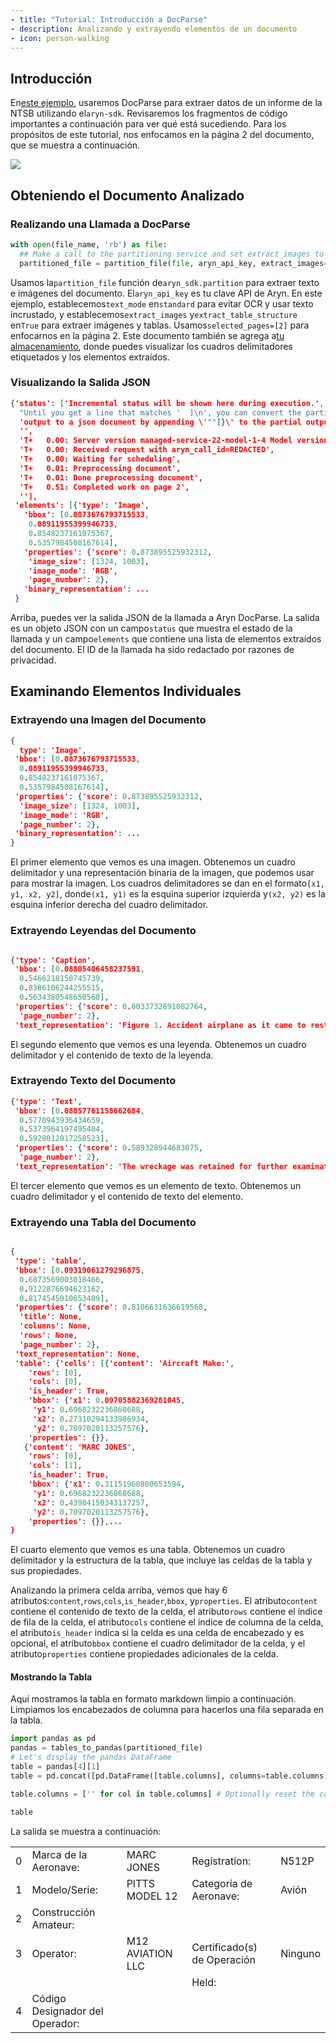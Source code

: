 ```yaml
---
- title: "Tutorial: Introducción a DocParse"
- description: Analizando y extrayendo elementos de un documento
- icon: person-walking
---
```


## Introducción

En[este ejemplo](https://colab.research.google.com/drive/120STOQ5wGIpFUbgS7Gcld_PVW-CfLWOg#scrollTo=bTu2a1K-F19w), usaremos DocParse para extraer datos de un informe de la NTSB utilizando el`aryn-sdk`. Revisaremos los fragmentos de código importantes a continuación para ver qué está sucediendo. Para los propósitos de este tutorial, nos enfocamos en la página 2 del documento, que se muestra a continuación.

<Frame>
  <img src="/images/59_page2.png" />
</Frame>

## Obteniendo el Documento Analizado

### Realizando una Llamada a DocParse

```python text_demo.py
with open(file_name, 'rb') as file:
  ## Make a call to the partitioning service and set extract_images to true.
  partitioned_file = partition_file(file, aryn_api_key, extract_images=True, extract_table_structure=True, text_mode="standard_ocr", selected_pages=[2])
```

Usamos la`partition_file` función de`aryn_sdk.partition` para extraer texto e imágenes del documento. El`aryn_api_key` es tu clave API de Aryn. En este ejemplo, establecemos`text_mode` en`standard` para evitar OCR y usar texto incrustado, y establecemos`extract_images` y`extract_table_structure` en`True` para extraer imágenes y tablas. Usamos`selected_pages=[2]` para enfocarnos en la página 2. Este documento también se agrega a[tu almacenamiento](http://app.aryn.ai/storage/), donde puedes visualizar los cuadros delimitadores etiquetados y los elementos extraídos.

### Visualizando la Salida JSON

```json output.json
{'status': ['Incremental status will be shown here during execution.',
  "Until you get a line that matches '  ]\n', you can convert the partial",
  'output to a json document by appending \'""]}\' to the partial output.',
  '',
  'T+   0.00: Server version managed-service-22-model-1-4 Model version 1.4',
  'T+   0.00: Received request with aryn_call_id=REDACTED',
  'T+   0.00: Waiting for scheduling',
  'T+   0.01: Preprocessing document',
  'T+   0.01: Done preprocessing document',
  'T+   0.51: Completed work on page 2',
  ''],
 'elements': [{'type': 'Image',
   'bbox': [0.0873676793715533,
    0.08911955399946733,
    0.8548237161075367,
    0.5357984508167614],
   'properties': {'score': 0.873895525932312,
    'image_size': [1324, 1003],
    'image_mode': 'RGB',
    'page_number': 2},
   'binary_representation': ...
 }
```

Arriba, puedes ver la salida JSON de la llamada a Aryn DocParse. La salida es un objeto JSON con un campo`status` que muestra el estado de la llamada y un campo`elements` que contiene una lista de elementos extraídos del documento. El ID de la llamada ha sido redactado por razones de privacidad.

## Examinando Elementos Individuales

### Extrayendo una Imagen del Documento

```json image.json
{ 
  type': 'Image',
 'bbox': [0.0873676793715533,
  0.08911955399946733,
  0.8548237161075367,
  0.5357984508167614],
 'properties': {'score': 0.873895525932312,
  'image_size': [1324, 1003],
  'image_mode': 'RGB',
  'page_number': 2},
 'binary_representation': ...
}
```

El primer elemento que vemos es una imagen. Obtenemos un cuadro delimitador y una representación binaria de la imagen, que podemos usar para mostrar la imagen. Los cuadros delimitadores se dan en el formato`[x1, y1, x2, y2]`, donde`(x1, y1)` es la esquina superior izquierda y`(x2, y2)` es la esquina inferior derecha del cuadro delimitador.

### Extrayendo Leyendas del Documento

```json caption.json

{'type': 'Caption',
 'bbox': [0.08805406458237591,
  0.5466218150745739,
  0.8386106244255515,
  0.5634380548650568],
 'properties': {'score': 0.6033732891082764,
  'page_number': 2},
 'text_representation': 'Figure 1. Accident airplane as it came to rest (Source: Federal Aviation Administration)\n'}
```

El segundo elemento que vemos es una leyenda. Obtenemos un cuadro delimitador y el contenido de texto de la leyenda.

### Extrayendo Texto del Documento

```json text.json
{'type': 'Text',
 'bbox': [0.08857761158662684,
  0.5770943936434659,
  0.5373964197495404,
  0.5928012917258523],
 'properties': {'score': 0.589328944683075,
  'page_number': 2},
 'text_representation': 'The wreckage was retained for further examination. \n'}
```

El tercer elemento que vemos es un elemento de texto. Obtenemos un cuadro delimitador y el contenido de texto del elemento.

### Extrayendo una Tabla del Documento

```json table.json

{ 
 'type': 'table',
 'bbox': [0.09319061279296875,
  0.6873569003018466,
  0.9122876694623162,
  0.8174545010653409],
 'properties': {'score': 0.8106631636619568,
  'title': None,
  'columns': None,
  'rows': None,
  'page_number': 2},
 'text_representation': None,
 'table': {'cells': [{'content': 'Aircraft Make:',
    'rows': [0],
    'cols': [0],
    'is_header': True,
    'bbox': {'x1': 0.09705882369281045,
     'y1': 0.6968232236868688,
     'x2': 0.27310294133986934,
     'y2': 0.7097020113257576},
    'properties': {}},
   {'content': 'MARC JONES',
    'rows': [0],
    'cols': [1],
    'is_header': True,
    'bbox': {'x1': 0.31151960800653594,
     'y1': 0.6968232236868688,
     'x2': 0.43984150343137257,
     'y2': 0.7097020113257576},
    'properties': {}},...
}
```

El cuarto elemento que vemos es una tabla. Obtenemos un cuadro delimitador y la estructura de la tabla, que incluye las celdas de la tabla y sus propiedades.

Analizando la primera celda arriba, vemos que hay 6 atributos:`content`,`rows`,`cols`,`is_header`,`bbox`, y`properties`. El atributo`content` contiene el contenido de texto de la celda, el atributo`rows` contiene el índice de fila de la celda, el atributo`cols` contiene el índice de columna de la celda, el atributo`is_header` indica si la celda es una celda de encabezado y es opcional, el atributo`bbox` contiene el cuadro delimitador de la celda, y el atributo`properties` contiene propiedades adicionales de la celda.

#### Mostrando la Tabla

Aquí mostramos la tabla en formato markdown limpio a continuación. Limpiamos los encabezados de columna para hacerlos una fila separada en la tabla.

```python display_table.py
import pandas as pd
pandas = tables_to_pandas(partitioned_file)
# Let's display the pandas DataFrame
table = pandas[4][1]
table = pd.concat([pd.DataFrame([table.columns], columns=table.columns), table], ignore_index=True)

table.columns = ['' for col in table.columns] # Optionally reset the column headers

table
```

La salida se muestra a continuación:

|    |                                 |                  |                             |         |
| -: | :------------------------------ | :--------------- | :-------------------------- | :------ |
|  0 | Marca de la Aeronave:           | MARC JONES       | Registration:               | N512P   |
|  1 | Modelo/Serie:                   | PITTS MODEL 12   | Categoría de Aeronave:      | Avión   |
|  2 | Construcción Amateur:           |                  |                             |         |
|  3 | Operator:                       | M12 AVIATION LLC | Certificado(s) de Operación | Ninguno |
|    |                                 |                  | Held:                       |         |
|  4 | Código Designador del Operador: |                  |                             |         |
